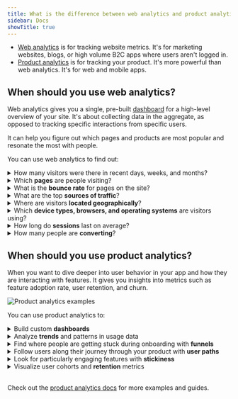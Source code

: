 ```yaml
---
title: What is the difference between web analytics and product analytics?
sidebar: Docs
showTitle: true
---
```



- [Web analytics](/web-analytics) is for tracking website metrics. It's for marketing websites, blogs, or high volume B2C apps where users aren't logged in.
- [Product analytics](/product-analytics) is for tracking your product. It's more powerful than web analytics. It's for web and mobile apps.

<ComparisonTable column1="Web analytics" column2="Product analytics">
  <ComparisonRow column1={"One, pre-built"} column2={"Unlimited, customizable"} feature="Dashboards" />
  <ComparisonRow column1={false} column2={true} feature="Custom insights" />
  <ComparisonRow column1={"Pageview, pageleave, conversions"} column2={"Any, custom"} feature="Events" />
  <ComparisonRow column1={"Limited, pre-defined"} column2={"Any, custom"} feature="Properties" />
  <ComparisonRow column1={"Small teams, marketers"} column2={"Engineering, product, data teams"} feature="Built for" />
  <ComparisonRow column1={"At-a-glance view of website traffic"} column2={"Analysis of product usage and user behavior"} feature="Use case" />
</ComparisonTable>

## When should you use web analytics?

Web analytics gives you a single, pre-built [dashboard](https://us.posthog.com/web) for a high-level overview of your site. It's about collecting data in the aggregate, as opposed to tracking specific interactions from specific users.

It can help you figure out which pages and products are most popular and resonate the most with people.

<ProductScreenshot
  imageLight="https://res.cloudinary.com/dmukukwp6/image/upload/web_analytics_top_light_mode_2024_10_be53cf5325.png"
  imageDark="https://res.cloudinary.com/dmukukwp6/image/upload/web_analytics_top_dark_mode_2024_10_6aa6dc9aeb.png"
  alt="Web analytics dashboard"
  classes="rounded"
/>

You can use web analytics to find out:

<details>
  <summary>How many visitors were there in recent days, weeks, and months?</summary>

  Use the [web analytics dashboard](/docs/web-analytics/dashboard) to see the number of visitors currently online. Or filter by a specific time period like the last 14 days. You can also filter by unique visitors, pageviews, and sessions.

  <ProductScreenshot
    imageLight="https://res.cloudinary.com/dmukukwp6/image/upload/web_analytics_top_light_mode_2024_10_be53cf5325.png"
    imageDark="https://res.cloudinary.com/dmukukwp6/image/upload/web_analytics_top_dark_mode_2024_10_6aa6dc9aeb.png"
    alt="Web analytics dashboard"
    classes="rounded"
  />
</details>

<details>
  <summary>Which <strong>pages</strong> are people visiting?</summary>

  Use the [paths](/docs/web-analytics/dashboard#paths) section on the dashboard to see which paths people are navigating to. You can also filter by the entry path, end path, and outbound clicks.

  <ProductScreenshot
    imageLight="https://res.cloudinary.com/dmukukwp6/image/upload/v1711580005/posthog.com/contents/images/docs/web-analytics/dashboard/paths-light.png"
    imageDark="https://res.cloudinary.com/dmukukwp6/image/upload/v1711580004/posthog.com/contents/images/docs/web-analytics/dashboard/paths-dark.png"
    alt="Web analytics dashboard"
    classes="rounded"
  />
</details>

<details>
  <summary>What is the <strong>bounce rate</strong> for pages on the site?</summary>

  You can see the bounce rate percentage in the [paths](/docs/web-analytics/dashboard#paths) section in the web analytics dashboard.

  <ProductScreenshot
    imageLight="https://res.cloudinary.com/dmukukwp6/image/upload/v1711580005/posthog.com/contents/images/docs/web-analytics/dashboard/paths-light.png"
    imageDark="https://res.cloudinary.com/dmukukwp6/image/upload/v1711580004/posthog.com/contents/images/docs/web-analytics/dashboard/paths-dark.png"
    alt="Web analytics dashboard"
    classes="rounded"
  />
</details>

<details>
  <summary>What are the top <strong>sources of traffic</strong>?</summary>

  List the top [referrers, channels, and UTM sources](/docs/web-analytics/dashboard#referrers-channels-utms) for the traffic to your website.

  <ProductScreenshot
    imageLight="https://res.cloudinary.com/dmukukwp6/image/upload/v1711580002/posthog.com/contents/images/docs/web-analytics/dashboard/referrers-light.png"
    imageDark="https://res.cloudinary.com/dmukukwp6/image/upload/v1711580002/posthog.com/contents/images/docs/web-analytics/dashboard/referrers-dark.png"
    alt="Web analytics referrers"
    classes="rounded"
  />
</details>

<details>
  <summary>Where are visitors <strong>located geographically</strong>?</summary>

  Use the [world map](/docs/web-analytics/dashboard#world-map) to visualize where visitors are located. You can also filter by the top countries, regions, and cities.

  <ProductScreenshot
    imageLight="https://res.cloudinary.com/dmukukwp6/image/upload/v1711579999/posthog.com/contents/images/docs/web-analytics/dashboard/regions-light.png"
    imageDark="https://res.cloudinary.com/dmukukwp6/image/upload/v1711580000/posthog.com/contents/images/docs/web-analytics/dashboard/regions-dark.png"
    alt="Web analytics regions"
    classes="rounded"
  />
</details>

<details>
  <summary>Which <strong>device types, browsers, and operating systems</strong> are visitors using?</summary>

  <ProductScreenshot
    imageLight="https://res.cloudinary.com/dmukukwp6/image/upload/device_type_light_ce42d4cd93.png"
    imageDark="https://res.cloudinary.com/dmukukwp6/image/upload/device_type_dark_5abbf3a671.png"
    alt="Web analytics regions"
    classes="rounded"
  />
</details>

<details>
  <summary>How long do <strong>sessions</strong> last on average?</summary>

  You can use the web analytics dashboard to see how long sessions last on average over a given period of time, and also see how that duration is increasing or decreasing from the previous period.

  <ProductScreenshot
    imageLight="https://res.cloudinary.com/dmukukwp6/image/upload/web_analytics_top_light_mode_2024_10_be53cf5325.png"
    imageDark="https://res.cloudinary.com/dmukukwp6/image/upload/web_analytics_top_dark_mode_2024_10_6aa6dc9aeb.png"
    alt="Web analytics dashboard"
    classes="rounded"
  />
</details>

<details>
  <summary>How many people are <strong>converting</strong>?</summary>

  Use the **Add conversion goal** button to view conversion rates for particular events or groups of events.

  <ProductScreenshot
    imageLight="https://res.cloudinary.com/dmukukwp6/image/upload/conversion_rate_light_7e2eee73a2.png"
    imageDark="https://res.cloudinary.com/dmukukwp6/image/upload/conversion_rate_dark_afc4fee674.png"
    alt="Conversion rate example"
    classes="rounded"
  />
</details>

## When should you use product analytics?

When you want to dive deeper into user behavior in your app and how they are interacting with features. It gives you insights into metrics such as feature adoption rate, user retention, and churn.

![Product analytics examples](https://res.cloudinary.com/dmukukwp6/image/upload/f_webp,h_1080,w_1920,c_fill,g_auto,q_auto/v1/posthog.com/contents/templates/thumbnails/featured/prodcut-analytics?_a=AXAH4nI0)

You can use product analytics to:

<details>
  <summary>Build custom <strong>dashboards</strong></summary>

  You can create custom [dashboards](/docs/product-analytics/dashboards) to track all your most important product and performance metrics.

  <ProductScreenshot
    imageLight="https://res.cloudinary.com/dmukukwp6/image/upload/dashboard_light_61b3bab3b6.png"
    imageDark="https://res.cloudinary.com/dmukukwp6/image/upload/dashboard_dark_5f2002f750.png"
    classes="rounded"
    alt="Dashboard example"
  />
</details>

<details>
  <summary>Analyze <strong>trends</strong> and patterns in usage data</summary>

  Use [trends](/docs/product-analytics/trends/overview) to plot data and find patterns.

  <ProductScreenshot
    imageLight="https://res.cloudinary.com/dmukukwp6/image/upload/posthog.com/contents/docs/product-analytics/trends/active-viewers-trend-light.png"
    imageDark="https://res.cloudinary.com/dmukukwp6/image/upload//posthog.com/contents/docs/product-analytics/trends/active-viewers-dark.png"
    classes="rounded"
    alt="Trend insight example"
  />
</details>

<details>
  <summary>Find where people are getting stuck during onboarding with <strong>funnels</strong></summary>

  Use [funnels](/docs/product-analytics/funnels) to understand where people are getting stuck or dropping off in your flow.

  <ProductScreenshot
    imageLight="https://res.cloudinary.com/dmukukwp6/image/upload/posthog.com/contents/images/docs/user-guides/funnels/identifying-drop-offs-light-mode.png"
    imageDark="https://res.cloudinary.com/dmukukwp6/image/upload/posthog.com/contents/images/docs/user-guides/funnels/identifying-drop-offs-dark-mode.png"
    classes="rounded"
    alt="Funnel insight example"
  />
</details>

<details>
  <summary>Follow users along their journey through your product with <strong>user paths</strong></summary>

  Use [user paths](/docs/product-analytics/paths) to find which parts of your product people are actually using, where users are getting confused or stuck, etc.

  <ProductScreenshot
    imageLight="https://res.cloudinary.com/dmukukwp6/image/upload/v1710055416/posthog.com/contents/images/docs/user-guides/paths/example-light-mode.png"
    imageDark="https://res.cloudinary.com/dmukukwp6/image/upload/v1710055416/posthog.com/contents/images/docs/user-guides/paths/example-dark-mode.png"
    classes="rounded"
    alt= "User path insight example"
  />
</details>

<details>
  <summary>Look for particularly engaging features with <strong>stickiness</strong></summary>

  Use [stickiness](/docs/product-analytics/stickiness) to find engaging features by seeing how many times users perform an event within a specific time period.

  <ProductScreenshot
    imageLight="https://res.cloudinary.com/dmukukwp6/image/upload/v1716289464/posthog.com/contents/stickiness-light.png"
    imageDark="https://res.cloudinary.com/dmukukwp6/image/upload/v1716289465/posthog.com/contents/stickiness-dark.png"
    alt="Stickiness insight example"
    classes="rounded"
  />
</details>

<details>
  <summary>Visualize user cohorts and <strong>retention</strong> metrics</summary>

  Use [retention](/docs/product-analytics/retention) insights to find how many users sign up and come back to use your product after trying it.

  <ProductScreenshot
    imageLight="https://res.cloudinary.com/dmukukwp6/image/upload/retention_light_805120c74c.png"
    imageDark="https://res.cloudinary.com/dmukukwp6/image/upload/retention_dark_c319006162.png"
    alt="Retention insight example"
    classes="rounded"
  />
</details>

<br />

Check out the [product analytics docs](/docs/product-analytics) for more examples and guides.
